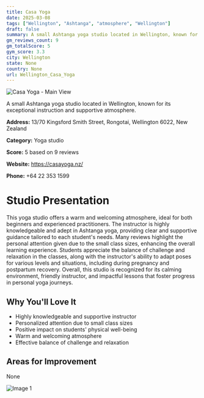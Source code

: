 ```yaml
---
title: Casa Yoga
date: 2025-03-08
tags: ["Wellington", "Ashtanga", "atmosphere", "Wellington"]  
draft: false
summary: A small Ashtanga yoga studio located in Wellington, known for its exceptional instruction and supportive atmosphere.
gm_reviews_count: 9
gm_totalScore: 5
gym_score: 3.3
city: Wellington
state: None
country: None
url: Wellington_Casa_Yoga
---
```


<div className="aspect-[16/9] relative my-8">
  <img 
    src="https://streetviewpixels-pa.googleapis.com/v1/thumbnail?panoid=9_4oMWCE88EZoy0rzxifFg&cb_client=maps_sv.tactile.gps&w=203&h=100&yaw=234.229&pitch=0&thumbfov=100"
    alt="Casa Yoga - Main View"
    className="object-cover absolute inset-0 w-full h-full rounded-lg"
  />
</div>

A small Ashtanga yoga studio located in Wellington, known for its exceptional instruction and supportive atmosphere.

**Address:** 13/70 Kingsford Smith Street, Rongotai, Wellington 6022, New Zealand

**Category:** Yoga studio

**Score:** 5 based on 9 reviews

**Website:** https://casayoga.nz/

**Phone:** +64 22 353 1599

# Studio Presentation

This yoga studio offers a warm and welcoming atmosphere, ideal for both beginners and experienced practitioners. The instructor is highly knowledgeable and adept in Ashtanga yoga, providing clear and supportive guidance tailored to each student's needs. Many reviews highlight the personal attention given due to the small class sizes, enhancing the overall learning experience. Students appreciate the balance of challenge and relaxation in the classes, along with the instructor's ability to adapt poses for various levels and situations, including during pregnancy and postpartum recovery. Overall, this studio is recognized for its calming environment, friendly instructor, and impactful lessons that foster progress in personal yoga journeys.



## Why You'll Love It

- Highly knowledgeable and supportive instructor
- Personalized attention due to small class sizes
- Positive impact on students' physical well-being
- Warm and welcoming atmosphere
- Effective balance of challenge and relaxation

## Areas for Improvement

None

<div className="grid grid-cols-1 xl:grid-cols-2 gap-4 my-8">
<div className="aspect-[4/3] relative"><img src="https://lh5.googleusercontent.com/p/AF1QipOKRFLHZHK53koeEc9WupZ11U8GgCh9aHYA2jOW=w1920-h1080-k-no" alt="Image 1" className="object-cover absolute inset-0 w-full h-full rounded-lg" /></div>
</div>